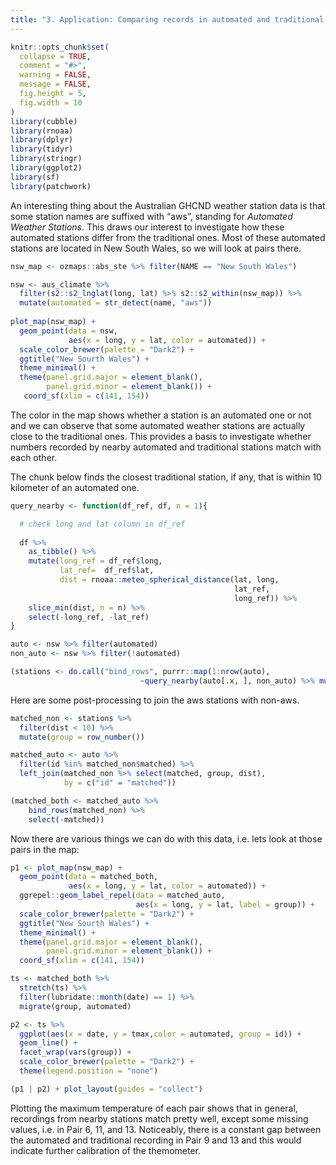 ```yaml
---
title: "3. Application: Comparing records in automated and traditional weather stations"
---
```


```r
knitr::opts_chunk$set(
  collapse = TRUE,
  comment = "#>", 
  warning = FALSE,
  message = FALSE,
  fig.height = 5,
  fig.width = 10
)
library(cubble)
library(rnoaa)
library(dplyr)
library(tidyr)
library(stringr)
library(ggplot2)
library(sf)
library(patchwork)
```

An interesting thing about the Australian GHCND weather station data is that some station names are suffixed with "aws", standing for *Automated Weather Stations*. This draws our interest to investigate how these automated stations differ from the traditional ones. Most of these automated stations are located in New South Wales, so we will look at pairs there.

```r
nsw_map <- ozmaps::abs_ste %>% filter(NAME == "New South Wales")  

nsw <- aus_climate %>%   
  filter(s2::s2_lnglat(long, lat) %>% s2::s2_within(nsw_map)) %>% 
  mutate(automated = str_detect(name, "aws"))
 
plot_map(nsw_map) +
  geom_point(data = nsw, 
             aes(x = long, y = lat, color = automated)) + 
  scale_color_brewer(palette = "Dark2") + 
  ggtitle("New Sourth Wales") + 
  theme_minimal() + 
  theme(panel.grid.major = element_blank(),
        panel.grid.minor = element_blank()) +
   coord_sf(xlim = c(141, 154))
```

The color in the map shows whether a station is an automated one or not and we can observe that some automated weather stations are actually close to the traditional ones. This provides a basis to investigate whether numbers recorded by nearby automated and traditional stations match with each other.

The chunk below finds the closest traditional station, if any, that is within 10 kilometer of an automated one.

```r
query_nearby <- function(df_ref, df, n = 1){

  # check long and lat column in df_ref
  
  df %>% 
    as_tibble() %>% 
    mutate(long_ref = df_ref$long,
           lat_ref=  df_ref$lat,
           dist = rnoaa::meteo_spherical_distance(lat, long,
                                                  lat_ref, 
                                                  long_ref)) %>% 
    slice_min(dist, n = n) %>% 
    select(-long_ref, -lat_ref)
}

auto <- nsw %>% filter(automated)
non_auto <- nsw %>% filter(!automated)

(stations <- do.call("bind_rows", purrr::map(1:nrow(auto), 
                             ~query_nearby(auto[.x, ], non_auto) %>% mutate(matched = auto$id[.x]))))
```

Here are some post-processing to join the aws stations with non-aws.

```r
matched_non <- stations %>% 
  filter(dist < 10) %>% 
  mutate(group = row_number())

matched_auto <- auto %>% 
  filter(id %in% matched_non$matched) %>% 
  left_join(matched_non %>% select(matched, group, dist), 
            by = c("id" = "matched"))

(matched_both <- matched_auto %>% 
    bind_rows(matched_non) %>% 
    select(-matched))
```

Now there are various things we can do with this data, i.e. lets look at those pairs in the map:

```r
p1 <- plot_map(nsw_map) +
  geom_point(data = matched_both, 
             aes(x = long, y = lat, color = automated)) + 
  ggrepel::geom_label_repel(data = matched_auto,
                            aes(x = long, y = lat, label = group)) + 
  scale_color_brewer(palette = "Dark2") + 
  ggtitle("New Sourth Wales") + 
  theme_minimal() + 
  theme(panel.grid.major = element_blank(),
        panel.grid.minor = element_blank()) +
  coord_sf(xlim = c(141, 154))

ts <- matched_both %>%
  stretch(ts) %>%
  filter(lubridate::month(date) == 1) %>% 
  migrate(group, automated) 

p2 <- ts %>%
  ggplot(aes(x = date, y = tmax,color = automated, group = id)) +
  geom_line() +
  facet_wrap(vars(group)) +
  scale_color_brewer(palette = "Dark2") + 
  theme(legend.position = "none")

(p1 | p2) + plot_layout(guides = "collect")
```

Plotting the maximum temperature of each pair shows that in general, recordings from nearby stations match pretty well, except some missing values, i.e. in Pair 6, 11, and 13. Noticeably, there is a constant gap between the automated and traditional recording in Pair 9 and 13 and this would indicate further calibration of the themometer. 

